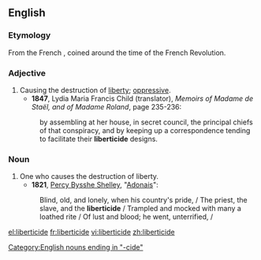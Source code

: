 ==English==


===Etymology===

From the French {{term|liberticide}}, coined around the time of the French Revolution.

===Adjective===
{{en-adj|-}}

#Causing the destruction of [[liberty]]; [[oppressive]].
#*'''1847''', Lydia Maria Francis Child (translator), ''Memoirs of Madame de Staël, and of Madame Roland'', page 235-236:
#:by assembling at her house, in secret council, the principal chiefs of that conspiracy, and by keeping up a correspondence tending to facilitate their '''liberticide''' designs.

===Noun===
{{en-noun}}

# One who causes the destruction of liberty.
#*'''1821''', [[w:Percy Bysshe Shelley|Percy Bysshe Shelley]], "[[wikisource:Adonais|Adonais]]":
#:Blind, old, and lonely, when his country's pride, / The priest, the slave, and the '''liberticide''' / Trampled and mocked with many a loathed rite / Of lust and blood; he went, unterrified, /
[[Category:English nouns ending in "-cide"]]

[[el:liberticide]]
[[fr:liberticide]]
[[vi:liberticide]]
[[zh:liberticide]]